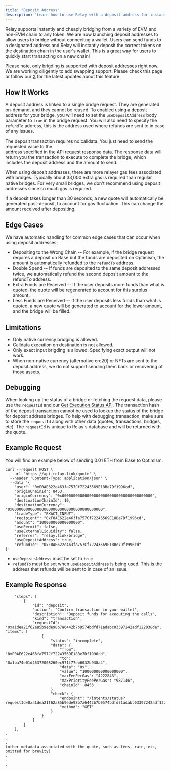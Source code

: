 ```yaml
---
title: "Deposit Address"
description: "Learn how to use Relay with a deposit address for instant bridging."
---
```


Relay supports instantly and cheaply bridging from a variety of EVM and non-EVM chain to any token.
We are now launching deposit addresses to allow users to bridge without connecitng a wallet. Users can send funds to a designated address
and Relay will instantly deposit the correct tokens on the destination chain in the user's wallet. This is a great way for users to quickly
start transacting on a new chain!

Please note, only brigding is supported with deposit addresses right now. We are working diligently to add swapping support. Please check this page
or follow our [X](https://x.com/relayprotocol) for the latest updates about this feature.

## How It Works

A deposit address is linked to a single bridge request. They are generated on-demand, and they cannot be reused. To enabled using a deposit address for your bridge, you will need to set the `useDepositAddress` body parameter to `true` in the bridge request. You will also need to specify the `refundTo` address, this is the address
used where refunds are sent to in case of any issues.

The deposit transaction requires no calldata. You just need to send the requested value to the  
address specified in the API request response data. The response data will return you the transaction to execute to complete the bridge, which includes the deposit address and the amount to send.

When using deposit addresses, there are more relayer gas fees associated with bridges. Typically about
33,000 extra gas is required than regular native bridges. For very small bridges, we don't recommend using deposit addresses since so much gas is required.

If a deposit takes longer than 30 seconds, a new quote will automatically be generated post-deposit, to account for gas fluctuation. This can change the amount received
after depositing.

## Edge Cases

We have automatic handling for common edge cases that can occur when using deposit addresses;

- Depositing to the Wrong Chain -- For example, if the bridge request requires a deposit on Base but the funds
  are deposited on Optimism, the amount is automatically refunded to the `refundTo` address.
- Double Spend -- If funds are deposited to the same deposit addressed twice, we automatically refund the second deposit amount to the refundTo address.
- Extra Funds are Received -- If the user deposits more funds than what is quoted, the quote will be
  regenerated to account for this surplus amount.
- Less Funds are Received -- If the user deposits less funds than what is quoted, a new quote will be generated to account for the lower amount, and the bridge will be filled.

## Limitations

- Only native currency bridging is allowed.
- Calldata execution on destination is not allowed.
- Only exact input brigding is allowed. Specifying exact output will not work.
- When non-native currency (alternative erc20) or NFTs are sent to the deposit address, we
  do not support sending them back or recovering of those assets.

## Debugging

When looking up the status of a bridge or fetching the request data, please use the `requestId` and our [Get Execution Status API](/references/api/get-intents-status-v2).
The transaction hash of the deposit transaction cannot be used to lookup the status of the bridge for deposit address bridges.
To help with debugging transaction, make sure to store the `requestId` along with other data (quotes, transactions,
bridges, etc). The `requestId` is unique to Relay's database and will be returned with the quote.

## Example Request

You will find an example below of sending 0.01 ETH from Base to Optimism.

```curl
curl --request POST \
  --url 'https://api.relay.link/quote' \
  --header 'Content-Type: application/json' \
  --data '{
	"user": "0xF0AE622e463fa757Cf72243569E18Be7Df1996cd",
	"originChainId": 8453,
	"originCurrency": "0x0000000000000000000000000000000000000000",
	"destinationChainId": 10,
	"destinationCurrency": "0x0000000000000000000000000000000000000000",
	"tradeType": "EXACT_INPUT",
	"recipient": "0xF0AE622e463fa757Cf72243569E18Be7Df1996cd",
	"amount": "100000000000000000",
	"usePermit": false,
	"useExternalLiquidity": false,
	"referrer": "relay.link/bridge",
	"useDepositAddress": true,
	"refundTo": "0xF0AE622e463fa757Cf72243569E18Be7Df1996cd"
}'
```

- `useDepositAddress` must be set to `true` <br />
- `refundTo` must be set when `useDepositAddress` is being used.
  This is the address that refunds will be sent to in case of an issue.

## Example Response

```curl
	"steps": [
		{
			"id": "deposit",
			"action": "Confirm transaction in your wallet",
			"description": "Deposit funds for executing the calls",
			"kind": "transaction",
			"requestId": "0xa1dea21f62a85b9ede98b7a6442b7b9574bdfd71adabc03397242adf122038de",
"items": [
				{
					"status": "incomplete",
					"data": {
						"from": "0xF0AE622e463fa757Cf72243569E18Be7Df1996cd",
						"to": "0x1ba74e01d46372008260ec971f77eb6032b938a4",
						"data": "0x",
						"value": "100000000000000000",
						"maxFeePerGas": "4222843",
						"maxPriorityFeePerGas": "987146",
						"chainId": 8453
					},
					"check": {
						"endpoint": "/intents/status?requestId=0xa1dea21f62a85b9ede98b7a6442b7b9574bdfd71adabc03397242adf122038de",
						"method": "GET"
					}
				}
			]
		}
	],
.
.
.
(other metadata associated with the quote, such as fees, rate, etc, omitted for brevity)
.
.
.
```
